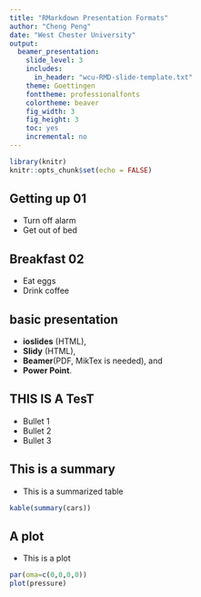 ---
title: "RMarkdown Presentation Formats"
author: "Cheng Peng"
date: "West Chester University"
output:
  beamer_presentation: 
    slide_level: 3
    includes:
      in_header: "wcu-RMD-slide-template.txt"
    theme: Goettingen
    fonttheme: professionalfonts
    colortheme: beaver
    fig_width: 3
    fig_height: 3
    toc: yes
    incremental: no
---

```{r setup, include=FALSE}
library(knitr)
knitr::opts_chunk$set(echo = FALSE)
```


## Getting up 01

- Turn off alarm
- Get out of bed


## Breakfast 02

- Eat eggs
- Drink coffee


## basic presentation

* **ioslides** (HTML), 
* **Slidy** (HTML), 
* **Beamer**(PDF, MikTex is needed), and 
* **Power Point**. 


## THIS IS A TesT

* Bullet 1
* Bullet 2
* Bullet 3


## This is a summary

* This is a summarized table

```{r cars, echo = FALSE, comment = NA}
kable(summary(cars))
```


## A plot

* This is a plot

```{r pressure, echo=FALSE, fig.align='center'}
par(oma=c(0,0,0,0))
plot(pressure)
```

